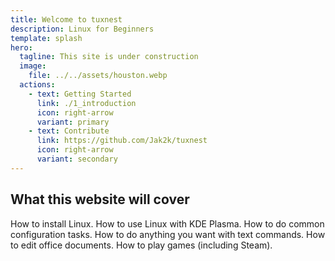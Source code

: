 ```yaml
---
title: Welcome to tuxnest
description: Linux for Beginners
template: splash
hero:
  tagline: This site is under construction
  image:
    file: ../../assets/houston.webp
  actions:
    - text: Getting Started
      link: ./1_introduction
      icon: right-arrow
      variant: primary
    - text: Contribute
      link: https://github.com/Jak2k/tuxnest
      icon: right-arrow
      variant: secondary
---
```



## What this website will cover

<CardGrid stagger>
  <Card title="Installation" icon="rocket">
    How to install Linux.
  </Card>
  <Card title="Basics" icon="laptop">
    How to use Linux with KDE Plasma.
  </Card>
  <Card title="Configuring Linux" icon="setting">
    How to do common configuration tasks.
  </Card>
  <Card title="Commandline" icon="pencil">
    How to do anything you want with text commands.
  </Card>
  <Card title="Office" icon="pencil">
    How to edit office documents.
  </Card>
  <Card title="Gaming" icon="rocket">
    How to play games (including Steam).
  </Card>
</CardGrid>
